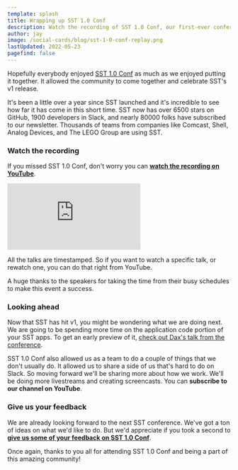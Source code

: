 ```yaml
---
template: splash
title: Wrapping up SST 1.0 Conf
description: Watch the recording of SST 1.0 Conf, our first-ever conference. 
author: jay
image: /social-cards/blog/sst-1-0-conf-replay.png
lastUpdated: 2022-05-23
pagefind: false
---
```


Hopefully everybody enjoyed [SST 1.0 Conf](https://v1conf.sst.dev) as much as we enjoyed putting it together. It allowed the community to come together and celebrate SST's v1 release. 

It's been a little over a year since SST launched and it's incredible to see how far it has come in this short time. SST now has over 6500 stars on GitHub, 1900 developers in Slack, and nearly 80000 folks have subscribed to our newsletter. Thousands of teams from companies like Comcast, Shell, Analog Devices, and The LEGO Group are using SST.

### Watch the recording

If you missed SST 1.0 Conf, don't worry you can [**watch the recording on YouTube**](https://youtu.be/6FzLjpMYcu8).

<div class="youtube-container">
  <iframe src="https://www.youtube-nocookie.com/embed/6FzLjpMYcu8" frameborder="0" allow="accelerometer; autoplay; clipboard-write; encrypted-media; gyroscope; picture-in-picture" allowfullscreen></iframe>
</div>

All the talks are timestamped. So if you want to watch a specific talk, or rewatch one, you can do that right from YouTube.

A huge thanks to the speakers for taking the time from their busy schedules to make this event a success.

### Looking ahead

Now that SST has hit v1, you might be wondering what we are doing next. We are going to be spending more time on the application code portion of your SST apps. To get an early preview of it, [check out Dax's talk from the conference](https://youtu.be/6FzLjpMYcu8?t=5182).

SST 1.0 Conf also allowed us as a team to do a couple of things that we don't usually do. It allowed us to share a side of us that's hard to do on Slack. So moving forward we'll be sharing more about how we work. We'll be doing more livestreams and creating screencasts. You can **subscribe to our channel on YouTube**.

### Give us your feedback

We are already looking forward to the next SST conference. We've got a ton of ideas on what we'd like to do. But we'd appreciate if you took a second to [**give us some of your feedback on SST 1.0 Conf**](https://forms.gle/HwkDsMnsPEhzxbaPA).

Once again, thanks to you all for attending SST 1.0 Conf and being a part of this amazing community!

